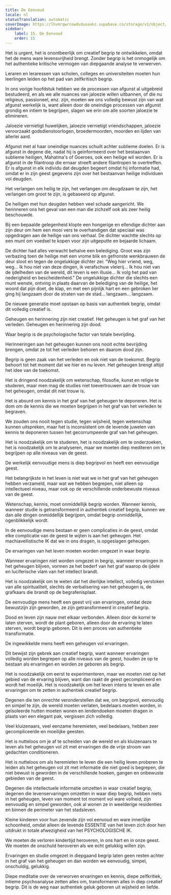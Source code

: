 ```yaml
---
title: De Eenvoud
locale: nl
statusTranslation: automatic
coverImage: https://lhvmrqwrcowdvduuaukz.supabase.co/storage/v1/object/public/strapi-uploads/small_cover-educacion-fundamental.webp-2d51a7828a2b1309555be27f7e2a61a0.webp
sidebar:
    label: 15. De Eenvoud
    order: 15
---
```

Het is urgent, het is onontbeerlijk om creatief begrip te ontwikkelen, omdat het de mens ware levensvrijheid brengt. Zonder begrip is het onmogelijk om het authentieke kritische vermogen van diepgaande analyse te verwerven.

Leraren en leraressen van scholen, colleges en universiteiten moeten hun leerlingen leiden op het pad van zelfkritisch begrip.

In ons vorige hoofdstuk hebben we de processen van afgunst al uitgebreid bestudeerd, en als we alle nuances van jaloezie willen uitbannen, of die nu religieus, passioneel, enz. zijn, moeten we ons volledig bewust zijn van wat afgunst werkelijk is, want alleen door de oneindige processen van afgunst grondig en intiem te begrijpen, slagen we erin om alle soorten jaloezie te elimineren.

Jaloezie vernietigt huwelijken, jaloezie vernietigt vriendschappen, jaloezie veroorzaakt godsdienstoorlogen, broedermoorden, moorden en lijden van allerlei aard.

Afgunst met al haar oneindige nuances schuilt achter sublieme doelen. Er is afgunst in degene die, nadat hij is geïnformeerd over het bestaan ​​van sublieme heiligen, Mahatma's of Goeroes, ook een heilige wil worden. Er is afgunst in de filantroop die ernaar streeft andere filantropen te overtreffen. Er is afgunst in elk individu dat deugden begeert omdat hij informatie had, omdat er in zijn geest gegevens zijn over het bestaan ​​van heilige individuen vol deugden.

Het verlangen om heilig te zijn, het verlangen om deugdzaam te zijn, het verlangen om groot te zijn, is gebaseerd op afgunst.

De heiligen met hun deugden hebben veel schade aangericht. We herinneren ons het geval van een man die zichzelf ook als zeer heilig beschouwde.

Bij een bepaalde gelegenheid klopte een hongerige en ellendige dichter aan zijn deur om hem een ​​mooi vers te overhandigen dat speciaal was opgedragen aan de heilige van ons verhaal. De dichter wachtte slechts op een munt om voedsel te kopen voor zijn uitgeputte en bejaarde lichaam.

De dichter had alles verwacht behalve een belediging. Groot was zijn verbazing toen de heilige met een vrome blik en gefronste wenkbrauwen de deur sloot en tegen de ongelukkige dichter zei: "Weg hier vriend, weg, weg... Ik hou niet van deze dingen, ik verafschuw vleierij... Ik hou niet van de ijdelheden van de wereld, dit leven is een illusie... Ik volg het pad van nederigheid en bescheidenheid." De ongelukkige dichter die slechts een munt wenste, ontving in plaats daarvan de belediging van de heilige, het woord dat pijn doet, de klap, en met een pijnlijk hart en een gebroken lier ging hij langzaam door de straten van de stad... langzaam... langzaam.

De nieuwe generatie moet opstaan ​​op basis van authentiek begrip, omdat dit volledig creatief is.

Geheugen en herinnering zijn niet creatief. Het geheugen is het graf van het verleden. Geheugen en herinnering zijn dood.

Waar begrip is de psychologische factor van totale bevrijding.

Herinneringen aan het geheugen kunnen ons nooit echte bevrijding brengen, omdat ze tot het verleden behoren en daarom dood zijn.

Begrip is geen zaak van het verleden en ook niet van de toekomst. Begrip behoort tot het moment dat we hier en nu leven. Het geheugen brengt altijd het idee van de toekomst.

Het is dringend noodzakelijk om wetenschap, filosofie, kunst en religie te studeren, maar men mag de studies niet toevertrouwen aan de trouw van het geheugen, omdat dit niet trouw is.

Het is absurd om kennis in het graf van het geheugen te deponeren. Het is dom om de kennis die we moeten begrijpen in het graf van het verleden te begraven.

We zouden ons nooit tegen studie, tegen wijsheid, tegen wetenschap kunnen uitspreken, maar het is inconsistent om de levende juwelen van kennis te deponeren tussen het gecorrumpeerde graf van het geheugen.

Het is noodzakelijk om te studeren, het is noodzakelijk om te onderzoeken, het is noodzakelijk om te analyseren, maar we moeten diep mediteren om te begrijpen op alle niveaus van de geest.

De werkelijk eenvoudige mens is diep begripvol en heeft een eenvoudige geest.

Het belangrijkste in het leven is niet wat we in het graf van het geheugen hebben verzameld, maar wat we hebben begrepen, niet alleen op intellectueel niveau, maar ook op de verschillende onderbewuste niveaus van de geest.

Wetenschap, kennis, moet onmiddellijk begrip worden. Wanneer kennis, wanneer studie is getransformeerd in authentiek creatief begrip, kunnen we dan alle dingen onmiddellijk begrijpen, omdat begrip onmiddellijk, ogenblikkelijk wordt.

In de eenvoudige mens bestaan ​​er geen complicaties in de geest, omdat elke complicatie van de geest te wijten is aan het geheugen. Het machiavellistische IK dat we in ons dragen, is opgeslagen geheugen.

De ervaringen van het leven moeten worden omgezet in waar begrip.

Wanneer ervaringen niet worden omgezet in begrip, wanneer ervaringen in het geheugen blijven, vormen ze het bederf van het graf waarop de ijdele en luciferische vlam van het intellect brandt.

Het is noodzakelijk om te weten dat het dierlijke intellect, volledig verstoken van alle spiritualiteit, slechts de verbalisering van het geheugen is, de grafkaars die brandt op de begrafenisplaat.

De eenvoudige mens heeft een geest vrij van ervaringen, omdat deze bewustzijn zijn geworden, ze zijn getransformeerd in creatief begrip.

Dood en leven zijn nauw met elkaar verbonden. Alleen door de korrel te laten sterven, wordt de plant geboren, alleen door de ervaring te laten sterven, wordt begrip geboren. Dit is een proces van authentieke transformatie.

De ingewikkelde mens heeft een geheugen vol ervaringen.

Dit bewijst zijn gebrek aan creatief begrip, want wanneer ervaringen volledig worden begrepen op alle niveaus van de geest, houden ze op te bestaan ​​als ervaringen en worden ze geboren als begrip.

Het is noodzakelijk om eerst te experimenteren, maar we moeten niet op het gebied van de ervaring blijven, want dan raakt de geest gecompliceerd en wordt het moeilijk. Het is noodzakelijk om het leven intens te leven en alle ervaringen om te zetten in authentiek creatief begrip.

Degenen die ten onrechte veronderstellen dat we, om begripvol, eenvoudig en simpel te zijn, de wereld moeten verlaten, bedelaars moeten worden, in geïsoleerde hutten moeten wonen en lendendoeken moeten dragen in plaats van een elegant pak, vergissen zich volledig.

Veel kluizenaars, veel eenzame heremieten, veel bedelaars, hebben zeer gecompliceerde en moeilijke geesten.

Het is nutteloos om je af te scheiden van de wereld en als kluizenaars te leven als het geheugen vol zit met ervaringen die de vrije stroom van gedachten conditioneren.

Het is nutteloos om als heremieten te leven die een heilig leven proberen te leiden als het geheugen vol zit met informatie die niet goed is begrepen, die niet bewust is geworden in de verschillende hoeken, gangen en onbewuste gebieden van de geest.

Degenen die intellectuele informatie omzetten in waar creatief begrip, degenen die levenservaringen omzetten in waar diep begrip, hebben niets in het geheugen, leven van moment tot moment vol ware volheid, zijn eenvoudig en simpel geworden, ook al wonen ze in weelderige residenties en binnen de perimeter van het stadsleven.

Kleine kinderen voor hun zevende zijn vol eenvoud en ware innerlijke schoonheid, omdat alleen de levende ESSENTIE van het leven zich door hen uitdrukt in totale afwezigheid van het PSYCHOLOGISCHE IK.

We moeten de verloren kindertijd heroveren, in ons hart en in onze geest. We moeten de onschuld heroveren als we echt gelukkig willen zijn.

Ervaringen en studie omgezet in diepgaand begrip laten geen resten achter in het graf van het geheugen en dan worden we eenvoudig, simpel, onschuldig, gelukkig.

Diepe meditatie over de verworven ervaringen en kennis, diepe zelfkritiek, intieme psychoanalyse zetten alles om, transformeren alles in diep creatief begrip. Dit is de weg naar authentiek geluk geboren uit wijsheid en liefde.

